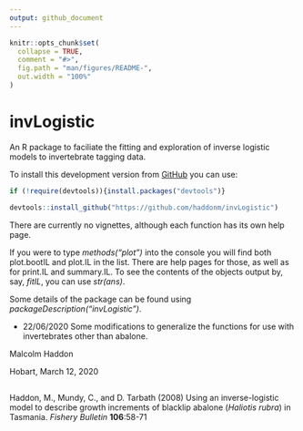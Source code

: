 ---
output: github_document
---

<!-- README.md is generated from README.Rmd. Please edit that file -->

```{r, include = FALSE}
knitr::opts_chunk$set(
  collapse = TRUE,
  comment = "#>",
  fig.path = "man/figures/README-",
  out.width = "100%"
)
```

# invLogistic

An R package to faciliate the fitting and exploration of inverse logistic models to invertebrate tagging data.

To install this development version from [GitHub](https://github.com/) you can use:

```{r echo=TRUE, eval=FALSE}
if (!require(devtools)){install.packages("devtools")} 

devtools::install_github("https://github.com/haddonm/invLogistic")
```

There are currently no vignettes, although each function has its own help page.

If you were to type _methods("plot")_ into the console you will find both plot.bootIL and plot.IL in the list. There are help pages for those, as well as for print.IL and summary.IL. To see the contents of the objects output by, say, _fitIL_, you can use _str(ans)_. 

Some details of the package can be found using _packageDescription("invLogistic")_.

* 22/06/2020 Some modifications to generalize the functions for use with invertebrates other than abalone.


Malcolm Haddon

Hobart, March 12, 2020

##
Haddon, M., Mundy, C., and D. Tarbath (2008) Using an inverse-logistic 
    model to describe growth increments of blacklip abalone (_Haliotis rubra_) 
    in Tasmania. _Fishery Bulletin_ __106__:58-71

